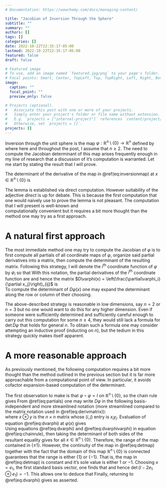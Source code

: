 ```yaml
---
# Documentation: https://wowchemy.com/docs/managing-content/

title: "Jacobian of Inversion Through the Sphere"
subtitle: ""
summary: ""
authors: []
tags: []
categories: []
date: 2022-10-22T22:35:17-05:00
lastmod: 2022-10-22T22:35:17-05:00
featured: false
draft: false

# Featured image
# To use, add an image named `featured.jpg/png` to your page's folder.
# Focal points: Smart, Center, TopLeft, Top, TopRight, Left, Right, BottomLeft, Bottom, BottomRight.
image:
  caption: ""
  focal_point: ""
  preview_only: false

# Projects (optional).
#   Associate this post with one or more of your projects.
#   Simply enter your project's folder or file name without extension.
#   E.g. `projects = ["internal-project"]` references `content/project/deep-learning/index.md`.
#   Otherwise, set `projects = []`.
projects: []
---
```


Inversion through the unit sphere is the map $\varphi: \mathbb R^n\setminus\{0\}\to \mathbb R^n$ defined by 
\begin{equation}
    \varphi(x) = \frac x{|x|^2}, 
    (\#eq:inversionmap)
\end{equation}
where here and throughout the post, I assume that $n\geq 2$. The need to compute the Jacobian determinant of this map arises frequently enough in my line of 
research that a discussion of it's computation is warranted. Let me start by stating the 
result that I will prove. 

::: {.lemma}
The determinant of the derivative of the map in \@ref(eq:inversionmap) at $x\in \mathbb R^n\setminus\{0\}$ is
\begin{equation*}
    \det(D\varphi(x)) = -|x|^{-2n}.
\end{equation*}
:::

The lemma is established via direct computation. However suitability of the adjective *direct*
is up for debate. This is because the first computation that one would naively use 
to prove the lemma is not pleasant. The computation that I will present is well-known and  
computationally convenient but it requires a bit more thought than the method one may 
try as a first approach. 

# A natural first approach
The most immediate method one may try to compute the Jacobian of $\varphi$ is to first compute
all partials of all coordinate maps of $\varphi$, organize said partial derivatives into a matrix, 
then compute the determinant of the resulting matrix. Following this strategy, I will denote
the $i^{\text{th}}$ coordinate function of $\varphi$ by $\varphi_i$ so that
\begin{equation*}
    \varphi_i(x) = \frac{x_i}{|x|^2} \qquad i = 1, \ldots, n.
\end{equation*}
With this notation, the partial derivatives of the $i^{\text{th}}$ coordinate function are
\begin{equation}
    \frac{\partial \varphi_i}{\partial x_j}(x)
    = \frac 1{|x|^4}\left(|x|^2 \delta_{ij} - 2x_ix_j\right)
    \qquad \text{ for } i, j = 1, \ldots, n,  
    (\#eq:partials)
\end{equation}
and hence the matrix $D\varphi(x) = \left(\frac{\partial\varphi_i}{\partial x_j}\right)_{ij}$
is  
\begin{equation}
    D\varphi(x) 
    = |x|^{-4}\begin{bmatrix}
    |x|^2 - 2x_1^2 & -2x_1x_2 & \ldots & -2x_1x_n\\
    -2x_1x_2 & |x|^2 - 2x_2^2 & \ldots & -2x_2x_n\\
    \vdots & \vdots & \ddots &  \vdots \\
    -2x_1x_n& -2x_2x_n & \ldots & |x|^2 - 2x_n^2
    \end{bmatrix}.
    (\#eq:derivmatrix)
\end{equation}
To compute the determinant of $D\varphi(x)$ one may expand the determinant along the 
row or column of their choosing. 

The above-described strategy is reasonable in low 
dimensions, say $n = 2$ or $n = 3$ but no one would want to do this for any higher
dimension. Even if someone were sufficiently determined and sufficiently careful enough
to carry out this computation for some $n \geq 4$, 
they would still lack a formula for $\det D\varphi$ that holds for general $n$. 
To obtain such a formula one may consider attempting an inductive 
proof (inducting on $n$), but the tedium in this strategy quickly makes itself 
apparent. 

# A more reasonable approach
As previously mentioned, the following computation requires a bit more thought
than the method outlined in the previous section but it is far more approachable
from a computational point of view. In particular, it avoids cofactor expansion-based
computation of the determinant.  

The first observation to make is that $\varphi\circ \varphi = I$
on $\mathbb R^n\setminus\{0\}$, so the chain rule gives
\begin{equation}
    I = D\varphi(\varphi(x))D\varphi(x)
    \qquad \text{ for all }x\in \mathbb R^n\setminus\{0\}. 
    (\#eq:chainrule)
\end{equation}
From \@ref(eq:partials) one may write $D\varphi$ in the following basis-independent and more 
streamlined notation (more streamlined compared to the matrix notation used in \@ref(eq:derivmatrix)):
\begin{equation}
    D\varphi(x) = |x|^{-2}\left(I - 2\frac{x}{|x|}\otimes \frac{x}{|x|}\right),  
    (\#eq:dvarphi)
\end{equation}     
where $x\otimes y$ is the $n\times n$ matrix whose $(i,j)$ entry is $x_iy_j$. Evaluation of 
equation \@ref(eq:dvarphi) at $\varphi(x)$ gives
\begin{equation}
    D\varphi(\varphi(x)) = |x|^2\left(I - 2\frac{x}{|x|}\otimes \frac{x}{|x|}\right). 
    (\#eq:dvarphivarphi)
\end{equation}     
Using equations \@ref(eq:dvarphi) and \@ref(eq:dvarphivarphi) in equation \@ref(eq:chainrule), 
then taking the determinant of both sides of the resultant equality gives
\begin{equation*}
\begin{split}
    1
    & = \det(I)
    = \left(\det\left(I - 2\frac{x}{|x|}\otimes \frac{x}{|x|}\right)\right)^2
\end{split}
\end{equation*}
for all $x\in \mathbb R^n\setminus\{0\}$. Therefore, the range of the map
\begin{equation}
    x\mapsto \det\left(I - 2\frac{x}{|x|}\otimes \frac{x}{|x|}\right) 
    (\#eq:detmap)
\end{equation}
contained in $\{\pm 1\}$. However, the continuity of the map in \@ref(eq:detmap) together 
with the fact that the domain of this map $\mathbb R^n\setminus\{0\}$ is connected 
guarantees that the range is either $\{1\}$ or $\{-1\}$. That is, the map in 
\@ref(eq:detmap) is constant and it's sole value is either $1$ or $-1$. Choosing 
$x = e_1$, the first standard basis vector, one finds that 
\begin{equation*}
    I - 2e_1\otimes e_1
    = \begin{bmatrix}
    -1 & 0 & \ldots & 0\\
    0 & 1 & \ldots & 0\\
    \vdots &\vdots & \ddots &\vdots\\
    0 & 0 & \ldots & 1
    \end{bmatrix}
\end{equation*}
and hence $\det(I - 2e_1\otimes e_1) = -1$. This allows one to deduce that 
\begin{equation*}
    \det\left(1 - 2\frac x{|x|}\otimes \frac x{|x|}\right)
    = -1
    \qquad \text{ for all }x\in \mathbb R^n\setminus\{0\}. 
\end{equation*}
Finally, returning to \@ref(eq:dvarphi) gives
\begin{equation*}
    \det(D\varphi(x)) = 
    \det\left(|x|^{-2}\left(I - 2\frac{x}{|x|}\otimes \frac{x}{|x|}\right)\right)
    = -|x|^{-2n} 
\end{equation*}
as asserted.




